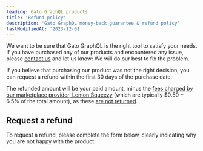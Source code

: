 ```yaml
---
leading: Gato GraphQL products
title: 'Refund policy'
description: 'Gato GraphQL money-back guarantee & refund policy'
lastModifiedAt: '2023-12-01'
---
```


We want to be sure that Gato GraphQL is the right tool to satisfy your needs. If you have purchased any of our products and encountered any issue, please [contact us](/contact) and let us know: We will do our best to fix the problem.

If you believe that purchasing our product was not the right decision, you can request a refund within the first 30 days of the purchase date.

The refunded amount will be your paid amount, minus the [fees charged by our marketplace provider, Lemon Squeezy](https://docs.lemonsqueezy.com/help/getting-started/fees) (which are typically $0.50 + 6.5% of the total amount), as these [are not returned](https://docs.lemonsqueezy.com/help/payments/refunds-chargebacks).

## Request a refund

To request a refund, please complete the form below, clearly indicating why you are not happy with the product:
